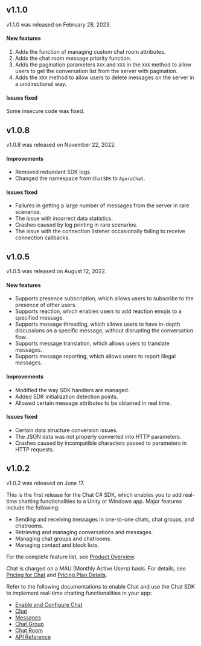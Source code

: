<PlatformWrapper platform="unity">

## v1.1.0

v1.1.0 was released on February 28, 2023.

#### New features

1. Adds the function of managing custom chat room attributes.
2. Adds the chat room message priority function.
3. Adds the pagination parameters `XXX` and `XXX` in the `XXX` method to allow users to get the conversation list from the server with pagination.
4. Adds the `XXX` method to allow users to delete messages on the server in a unidirectional way.

#### Issues fixed

Some insecure code was fixed.

## v1.0.8

v1.0.8 was released on November 22, 2022.

#### Improvements

- Removed redundant SDK logs.
- Changed the namespace from `ChatSDK` to `AgoraChat`.

#### Issues fixed

- Failures in getting a large number of messages from the server in rare scenarios.
- The issue with incorrect data statistics.
- Crashes caused by log printing in rare scenarios.
- The issue with the connection listener occasionally failing to receive connection callbacks.


## v1.0.5

v1.0.5 was released on August 12, 2022.

#### New features

- Supports presence subscription, which allows users to subscribe to the presence of other users.
- Supports reaction, which enables users to add reaction emojis to a specified message.
- Supports message threading, which allows users to have in-depth discussions on a specific message, without disrupting the conversation flow.
- Supports message translation, which allows users to translate messages.
- Supports message reporting, which allows users to report illegal messages.

#### Improvements

- Modified the way SDK handlers are managed.
- Added SDK initialization detection points.
- Allowed certain message attributes to be obtained in real time.

#### Issues fixed

- Certain data structure conversion issues.
- The JSON data was not properly converted into HTTP parameters.
- Crashes caused by incompatible characters passed to parameters in HTTP requests.

## v1.0.2

v1.0.2 was released on June 17.

This is the first release for the Chat C# SDK, which enables you to add real-time chatting functionalities to a Unity or Windows app. Major features include the following:

- Sending and receiving messages in one-to-one chats, chat groups, and chatrooms.
- Retrieving and managing conversations and messages.
- Managing chat groups and chatrooms.
- Managing contact and block lists.

For the complete feature list, see [Product Overview](../overview/product-overview).

Chat is charged on a MAU (Monthly Active Users) basis. For details, see [Pricing for Chat](pricing) and [Pricing Plan Details](../reference/pricing-plan-details).

Refer to the following documentations to enable Chat and use the Chat SDK to implement real-time chatting functionalities in your app:

- [Enable and Configure Chat](../get-started/enable)
- [Chat <Vg k="GET_STARTED"/>](../get-started/get-started-sdk)
- [Messages](../reference/message-overview)
- [Chat Group](../reference/group-overview)
- [Chat Room](../reference/chatroom-overview)
- [API Reference](link)

</PlatformWrapper>